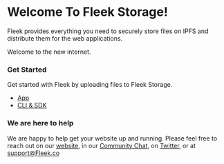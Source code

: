# Welcome To Fleek Storage!

Fleek provides everything you need to securely store files on IPFS and distribute them for the web applications.

Welcome to the new internet.

### Get Started

Get started with Fleek by uploading files to Fleek Storage.

- [App](/Storage/App/)
- [CLI & SDK](/Storage/CLI_SDK)

### We are here to help

We are happy to help get your website up and running. Please feel free to reach out on our [website](https://Fleek.co), in our [Community Chat](https://join.slack.com/t/fleek-public/shared_invite/zt-bxna7y1d-PbVdut4rgHt5jM6Zjg9g9A), on [Twitter](https://twitter.com/FleekHQ), or at support@Fleek.co
